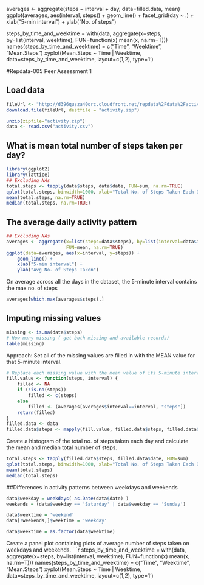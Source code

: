 averages <- aggregate(steps ~ interval + day, data=filled.data, mean)
ggplot(averages, aes(interval, steps)) + geom_line() + facet_grid(day ~ .) +
    xlab("5-min interval") + ylab("No. of steps")



steps_by_time_and_weektime = with(data, aggregate(x=steps, by=list(interval, weektime), 
                                                  FUN=function(x) mean(x, na.rm=T)))
names(steps_by_time_and_weektime) = c("Time", "Weektime", "Mean.Steps")
xyplot(Mean.Steps ~ Time | Weektime, data=steps_by_time_and_weektime, layout=c(1,2), type='l')





#Repdata-005 Peer Assessment 1

## Load data
```r
fileUrl <- "http://d396qusza40orc.cloudfront.net/repdata%2Fdata%2Factivity.zip"
download.file(fileUrl, destfile = "activity.zip")

unzip(zipfile="activity.zip")
data <- read.csv("activity.csv")
```

## What is mean total number of steps taken per day?
```r
library(ggplot2)
library(lattice)
## Excluding NAs
total.steps <- tapply(data$steps, data$date, FUN=sum, na.rm=TRUE)
qplot(total.steps, binwidth=1000, xlab="Total No. of Steps Taken Each Day")
mean(total.steps, na.rm=TRUE)
median(total.steps, na.rm=TRUE)
```

## The average daily activity pattern
```r

## Excluding NAs
averages <- aggregate(x=list(steps=data$steps), by=list(interval=data$interval),
                      FUN=mean, na.rm=TRUE)
ggplot(data=averages, aes(x=interval, y=steps)) +
    geom_line() +
    xlab("5-min interval") +
    ylab("Avg No. of Steps Taken")
```

On average across all the days in the dataset, the 5-minute interval contains
the max no. of steps
```r
averages[which.max(averages$steps),]
```

## Imputing missing values

```r
missing <- is.na(data$steps)
# How many missing ( get both missing and available records)
table(missing)
```

Approach: Set all of the missing values are filled in with the MEAN value for that 5-minute
interval.

```r
# Replace each missing value with the mean value of its 5-minute interval
fill.value <- function(steps, interval) {
    filled <- NA
    if (!is.na(steps))
        filled <- c(steps)
    else
        filled <- (averages[averages$interval==interval, "steps"])
    return(filled)
}
filled.data <- data
filled.data$steps <- mapply(fill.value, filled.data$steps, filled.data$interval)
```
Create a histogram of the total no. of steps taken each day and calculate the mean and median total number of steps.

```r
total.steps <- tapply(filled.data$steps, filled.data$date, FUN=sum)
qplot(total.steps, binwidth=1000, xlab="Total No. of Steps Taken Each Day")
mean(total.steps)
median(total.steps)
```



##Differences in activity patterns between weekdays and weekends



```r
data$weekday = weekdays( as.Date(data$date) )
weekends = (data$weekday == 'Saturday' | data$weekday == 'Sunday')

data$weektime = 'weekend'
data[!weekends,]$weektime = 'weekday'

data$weektime = as.factor(data$weektime)

```

Create a panel plot containing plots of average number of steps taken
on weekdays and weekends.
```r

steps_by_time_and_weektime = with(data, aggregate(x=steps, by=list(interval, weektime), 
                                                  FUN=function(x) mean(x, na.rm=T)))
names(steps_by_time_and_weektime) = c("Time", "Weektime", "Mean.Steps")
xyplot(Mean.Steps ~ Time | Weektime, data=steps_by_time_and_weektime, layout=c(1,2), type='l')




